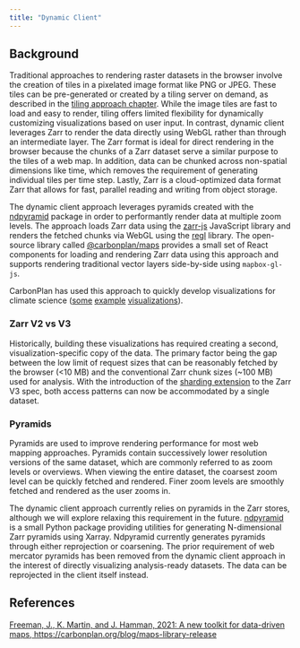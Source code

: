 ```yaml
---
title: "Dynamic Client"
---
```


## Background

Traditional approaches to rendering raster datasets in the browser involve the creation of tiles in a pixelated image format like PNG or JPEG. These tiles can be pre-generated or created by a tiling server on demand, as described in the [tiling approach chapter](tiling.qmd). While the image tiles are fast to load and easy to render, tiling offers limited flexibility for dynamically customizing visualizations based on user input. In contrast, dynamic client leverages Zarr to render the data directly using WebGL rather than through an intermediate layer. The Zarr format is ideal for direct rendering in the browser because the chunks of a Zarr dataset serve a similar purpose to the tiles of a web map. In addition, data can be chunked across non-spatial dimensions like time, which removes the requirement of generating individual tiles per time step. Lastly, Zarr is a cloud-optimized data format Zarr that allows for fast, parallel reading and writing from object storage.

The dynamic client approach leverages pyramids created with the [ndpyramid](https://github.com/carbonplan/ndpyramid) package in order to performantly render data at multiple zoom levels. The approach loads Zarr data using the [zarr-js](https://github.com/freeman-lab/zarr-js) JavaScript library and renders the fetched chunks via WebGL using the [regl](https://github.com/regl-project/regl) library. The open-source library called [@carbonplan/maps](https://github.com/carbonplan/maps) provides a small set of React components for loading and rendering Zarr data using this approach and supports rendering traditional vector layers side-by-side using `mapbox-gl-js`.

CarbonPlan has used this approach to quickly develop visualizations for climate science ([some](https://carbonplan.org/research/cmip6-downscaling) [example](https://carbonplan.org/research/seaweed-farming) [visualizations](https://carbonplan.org/research/forest-carbon)).

### Zarr V2 vs V3

Historically, building these visualizations has required creating a second, visualization-specific copy of the data. The primary factor being the gap between the low limit of request sizes that can be reasonably fetched by the browser (<10 MB) and the conventional Zarr chunk sizes (~100 MB) used for analysis. With the introduction of the [sharding extension](https://zarr.dev/zeps/draft/ZEP0002.html) to the Zarr V3 spec, both access patterns can now be accommodated by a single dataset.


### Pyramids

Pyramids are used to improve rendering performance for most web mapping approaches. Pyramids contain successively lower resolution versions of the same dataset, which are commonly referred to as zoom levels or overviews. When viewing the entire dataset, the coarsest zoom level can be quickly fetched and rendered. Finer zoom levels are smoothly fetched and rendered as the user zooms in.

The dynamic client approach currently relies on pyramids in the Zarr stores, although we will explore relaxing this requirement in the future. [ndpyramid](https://github.com/carbonplan/ndpyramid) is a small Python package providing utilities for generating N-dimensional Zarr pyramids using Xarray. Ndpyramid currently generates pyramids through either reprojection or coarsening. The prior requirement of web mercator pyramids has been removed from the dynamic client approach in the interest of directly visualizing analysis-ready datasets. The data can be reprojected in the client itself instead.

## References

[Freeman, J., K. Martin, and J. Hamman, 2021: A new toolkit for data-driven maps, https://carbonplan.org/blog/maps-library-release](https://carbonplan.org/blog/maps-library-release)
